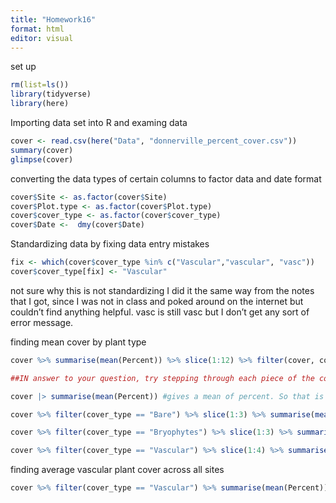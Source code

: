 ```yaml
---
title: "Homework16"
format: html
editor: visual
---
```


set up

```r
rm(list=ls())
library(tidyverse)
library(here)
```

Importing data set into R and examing data

```r
cover <- read.csv(here("Data", "donnerville_percent_cover.csv"))
summary(cover)
glimpse(cover)
```

converting the data types of certain columns to factor data and date format

```r
cover$Site <- as.factor(cover$Site)
cover$Plot.type <- as.factor(cover$Plot.type)
cover$cover_type <- as.factor(cover$cover_type)
cover$Date <-  dmy(cover$Date)
```

Standardizing data by fixing data entry mistakes

```r
fix <- which(cover$cover_type %in% c("Vascular","vascular", "vasc"))
cover$cover_type[fix] <- "Vascular"
```

not sure why this is not standardizing I did it the same way from the notes that I got, since I was not in class and poked around on the internet but couldn't find anything helpful. vasc is still vasc but I don't get any sort of error message.

finding mean cover by plant type

```r
cover %>% summarise(mean(Percent)) %>% slice(1:12) %>% filter(cover, cover_type == Bare) #why does this line of code not work but putting the filter for cover_type first does?

##IN answer to your question, try stepping through each piece of the code one step at a time and see what happens, like this:

cover |> summarise(mean(Percent)) #gives a mean of percent. So that is what all of the rest of the steps have to work with, which they can't, as you are now down to a single number. So you can't slice or filter a single number. Make sense?

cover %>% filter(cover_type == "Bare") %>% slice(1:3) %>% summarise(mean(Percent))
```

```r
cover %>% filter(cover_type == "Bryophytes") %>% slice(1:3) %>% summarise(mean(Percent))
```

```r
cover %>% filter(cover_type == "Vascular") %>% slice(1:4) %>% summarise(mean(Percent))
```

finding average vascular plant cover across all sites

```r
cover %>% filter(cover_type == "Vascular") %>% summarise(mean(Percent))
```
